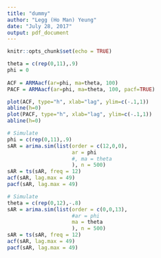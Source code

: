 ---
title: "dummy"
author: "Legg (Ho Man) Yeung"
date: "July 28, 2017"
output: pdf_document
---

```{r setup, include=FALSE}
knitr::opts_chunk$set(echo = TRUE)
```

```{r}
theta = c(rep(0,11),.9)
phi = 0
  
ACF = ARMAacf(ar=phi, ma=theta, 100)
PACF = ARMAacf(ar=phi, ma=theta, 100, pacf=TRUE)

plot(ACF, type="h", xlab="lag", ylim=c(-.1,1))
abline(h=0)
plot(PACF, type="h", xlab="lag", ylim=c(-.1,1))
abline(h=0)
```

```{r}
# Simulate
phi = c(rep(0,11),.9)
sAR = arima.sim(list(order = c(12,0,0), 
                     ar = phi
                     #, ma = theta
                     ), n = 500)
sAR = ts(sAR, freq = 12)
acf(sAR, lag.max = 49)
pacf(sAR, lag.max = 49)
```

```{r}
# Simulate
theta = c(rep(0,12),-.8)
sAR = arima.sim(list(order = c(0,0,13), 
                     #ar = phi
                     ma = theta
                     ), n = 500)
sAR = ts(sAR, freq = 12)
acf(sAR, lag.max = 49)
pacf(sAR, lag.max = 49)
```
